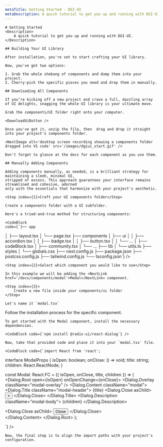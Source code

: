 ```yaml
---
metaTitle: Getting Started - DGI-UI
metaDescription: A quick tutorial to get you up and running with DGI-UI.
---
```


<FlexGroup>

    # Getting Started
    <Description>
        A quick tutorial to get you up and running with DGI-UI.
    </Description>

</FlexGroup>

<FlexGroup>

    ## Building Your UI Library

    After installation, you're set to start crafting your UI library. 

    Now, you've got two options:

    1. Grab the whole shebang of components and dump them into your project.
    2. Cherry-pick the specific pieces you need and drop them in manually.

</FlexGroup>

<FlexGroup>

    ## Downloading All Components

    If you’re kicking off a new project and crave a full, dazzling array of UI delights, snagging the whole UI library is your ultimate move.

    Grab the components/UI folder right onto your computer.

    <DownloadUiButton />

    Once you've got it, unzip the file, then  drag and drop it straight into your project's components folder.

    <NextImage alt='desktop screen recording showing a components folder dragged into VS code' src='/images/dgiui_start.gif' />

    Don't forget to glance at the docs for each component as you use them.

</FlexGroup>

<FlexGroup>

    ## Manually Adding Components

    Adding components manually, as needed, is a brilliant strategy for maintaining a sleek, minimal UI, 
    stripped of excess. This approach guarantees your interface remains streamlined and cohesive, adorned 
    only with the essentials that harmonize with your project's aesthetic.

</FlexGroup>

<FlexGroup>

    <Step index={1}>Craft your UI components folder</Step>

    Create a components folder with a UI subfolder.

    Here's a tried-and-true method for structuring components:

    <CodeBlock
    code={`├── app
│   ├── layout.tsx
│   └── page.tsx
├── components
│   ├── ui
│   │   ├── accordion.tsx
│   │   ├── badge.tsx
│   │   ├── button.tsx
│   │   └── ...
│   ├── codeBlock.tsx
│   ├── community.tsx
│   └── ...
├── lib
│   └── utils.ts
├── styles
│   └── globals.css
├── next.config.js
├── package.json
├── postcss.config.js
├── tailwind.config.js
└── tsconfig.json`}
    />

</FlexGroup>

<FlexGroup>

    <Step index={2}>Select which component you would like to use</Step>

    In this example we will be adding the <NextLink href='/docs/components/modal'>Modal</NextLink> component.

</FlexGroup>

<FlexGroup>

    <Step index={3}>
        Create a new file inside your components/ui folder
    </Step>

    Let's name it `modal.tsx`

</FlexGroup>

<FlexGroup>
    <Step index={4}>
        Follow the installation process for the specific component.
    </Step>

    To get started with the Modal component, install the necessary dependencies.

    <CodeBlock code={`npm install @radix-ui/react-dialog`} />

    Now, take that provided code and place it into your `modal.tsx` file.

    <CodeBlock code={`import React from 'react';

interface ModalProps {
  isOpen: boolean;
  onClose: () => void;
  title: string;
  children: React.ReactNode;
}

const Modal: React.FC<ModalProps> = ({ isOpen, onClose, title, children }) => (
  <Dialog.Root open={isOpen} onOpenChange={onClose}>
    <Dialog.Overlay className="modal-overlay" />
    <Dialog.Content className="modal">
      <Dialog.Title className="modal-header">
        {title}
        <Dialog.Close asChild>
          <button onClick={onClose} className="modal-close-button">&times;</button>
        </Dialog.Close>
      </Dialog.Title>
      <Dialog.Description className="modal-body">
        {children}
      </Dialog.Description>
      <div className="modal-footer">
        <Dialog.Close asChild>
          <button onClick={onClose} className="btn-primary mr-7">Close</button>
        </Dialog.Close>
      </div>
    </Dialog.Content>
  </Dialog.Root>
);

`} />

    Now, the final step is to align the import paths with your project's configuration.

</FlexGroup>

